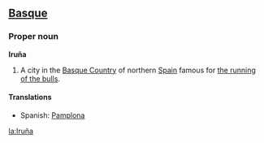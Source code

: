 ==[[Basque]]==
===Proper noun===
'''Iruña'''

# A city in the [[Basque Country]] of northern [[Spain]] famous for [[w:The running of the bulls|the running of the bulls]].

====Translations====
*Spanish: [[Pamplona]]

[[la:Iruña]]